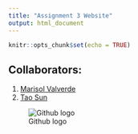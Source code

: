 ```yaml
---
title: "Assignment 3 Website"
output: html_document
---
```


```r
knitr::opts_chunk$set(echo = TRUE)
```

## Collaborators: 

(1) [Marisol Valverde](https://github.com/marisol-valverde)
(2) [Tao Sun](https://github.com/TaoSunCornell)

![Github logo](https://res.cloudinary.com/practicaldev/image/fetch/s--i_sb3chq--/c_imagga_scale,f_auto,fl_progressive,h_900,q_auto,w_1600/https://thepracticaldev.s3.amazonaws.com/i/fk0849hvg2rt13bpqhjy.jpg)